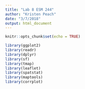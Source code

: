 ```yaml
---
title: "Lab 8 ESM 244"
author: "Kristen Peach"
date: "3/7/2018"
output: html_document
---
```


```r
knitr::opts_chunk$set(echo = TRUE)
```

```r


library(ggplot2) 
library(readr) 
library(dplyr)
library(sf)
library(tmap)
library(leaflet)
library(spatstat)
library(maptools)
library(corrplot)



```

